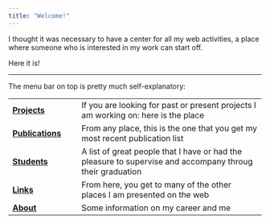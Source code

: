 ```yaml
---
title: "Welcome!"
---
```


I thought it was necessary to have a center for all my web activities, a place where someone who is interested in my work can start off.

Here it is!

------------------------------------------------------------------------

The menu bar on top is pretty much self-explanatory:

+---------------------------------------+-----------------------------------------------------------------------------------------------------------+
| [**Projects**](projects.html)         | If you are looking for past or present projects I am working on: here is the place                        |
+---------------------------------------+-----------------------------------------------------------------------------------------------------------+
| [**Publications**](publications.html) | From any place, this is the one that you get my most recent publication list                              |
+---------------------------------------+-----------------------------------------------------------------------------------------------------------+
| [**Students**](students.html)         | A list of great people that I have or had the pleasure to supervise and accompany throug their graduation |
+---------------------------------------+-----------------------------------------------------------------------------------------------------------+
| [**Links**](links.html)               | From here, you get to many of the other places I am presented on the web                                  |
+---------------------------------------+-----------------------------------------------------------------------------------------------------------+
| [**About**](about.html)               | Some information on my career and me                                                                      |
+---------------------------------------+-----------------------------------------------------------------------------------------------------------+
